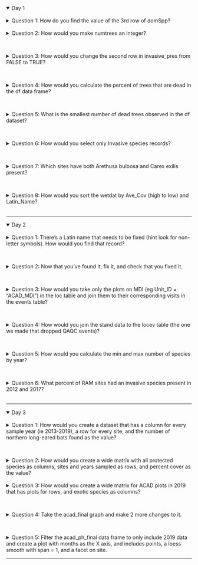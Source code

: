 <details open><summary class='drop'>Day 1</summary>
<br>
<details><summary class='ques2'>Question 1: How do you find the value of the 3rd row of domSpp?</summary>
```r
#--------------------
#    Day 1 Answers
#--------------------
```

```r
df[3, c("domSpp")] # option 1
df[3, 4] # option 2
```
</details>
<br>
<details><summary class='ques2'>Question 2: How would you make numtrees an integer?</summary> 
```r
df$numtrees <- as.integer(df$numtrees)
str(df)
```
</details>
<br>

<details><summary class='ques2'>Question 3: How would you change the second row in invasive_pres from FALSE to TRUE?</summary> 
```r
df$invasive_pres[2] <- TRUE
head(df)
```
</details>
<br>

<details><summary class='ques2'>Question 4: How would you calculate the percent of trees that are dead in the df data frame?</summary>
```r
# base R version (2 options)
df$numdead <- df$numtrees - df$numLive
df$pctdead <- df$numdead/df$numtrees*100

df$pctdead <- with(df, (numtrees - numLive)/numtrees*100)

# tidyverse version (2 options)
df <- df %>% mutate(numdead = numtrees - numLive,
                    pctdead = numdead/numtrees*100)

df <- df %>% mutate(pctdead = (numtrees - numLive)/numtrees*100)
```
</details>
<br>

<details><summary class='ques2'>Question 5: What is the smallest number of dead trees observed in the df dataset?</summary>
```r
min(df$numdead) # uses numdead column calculated for previous question. 
summary(df$numdead)[1] #Min. is the record summary reports for numeric columns
```
</details>
<br>

<details><summary class='ques2'>Question 6: How would you select only Invasive species records?</summary>
```r
wetinv <- wetdat[wetdat$Invasive == TRUE, ] # base R bracket-based solution
wetinv2 <- subset(wetdat, Invasive == TRUE) # another base R solution
wetinv_tidy <- wetdat %>% filter(Invasive == TRUE) # tidyverse solution
```
</details>
<br>

<details><summary class='ques2'>Question 7: Which sites have both Arethusa bulbosa and Carex exilis present?</summary>
```r
# Base R solution
wetspp <- wetdat[wetdat$Latin_Name %in% c("Arethusa bulbosa", "Carex exilis"),]
sort(unique(wetspp$Site_Name))

# Tidyverse solution
wetspp_tidy <- wetdat %>% filter(Latin_Name %in% c("Arethusa bulbosa", "Carex exilis")) 
sort(unique(wetspp_tidy$Site_Name)) # RAM-05 and SEN-01 have both species present
```
</details>
<br>

<details><summary class='ques2'>Question 8: How would you sort the wetdat by Ave_Cov (high to low) and Latin_Name?</summary>
```r
wetdat_sort <- wetdat[order(-wetdat$Ave_Cov, wetdat$Latin_Name), ] # base R
head(wetdat_sort)
wetdat_sort_tidy <- wetdat %>% arrange(-Ave_Cov, Latin_Name) #tidyverse
head(wetdat_sort_tidy)
```
</details>
<br>
</details>
<hr>
<details open><summary class='drop'>Day 2</summary>
<br>
<details><summary class='ques2'>Question 1: There's a Latin name that needs to be fixed (hint look for non-letter symbols). How would you find that record?</summary>

```r
#--------------------
#    Day 2 Answers
#--------------------
```

```r
sort(unique(wetdat$Latin_Name))[1:10] # Low-tech way: use your eyes to spot the "Alnus incana++". I truncated to first 10.

# The regular expression way to find non-alphabetical symbols (now you know why I didn't cover this).
wetdat$Latin_Name[grep("[^[:alpha:]]+$", wetdat$Latin_Name)] # looks for anything not A-Z or a-z in entire record 
  # ^ and +$ are telling R to start with first word and check every following word within a record.
  # This took longer than I'd like to admit to make work, by the way.

```
</details>
<br>

<details><summary class='ques2'>Question 2: Now that you've found it, fix it, and check that you fixed it.</summary>
```r
wetdat$Latin_Name[wetdat$Latin_Name == "Alnus incana++"] <- "Alnus incana"
wetdat$Latin_Name[grep("[^[:alpha:]]+$", wetdat$Latin_Name)] # regex approach 
sort(unique(wetdat$Latin_Name))[1:10] # using your eyes approach

```
</details>
<br>

<details><summary class='ques2'>Question 3: How would you take only the plots on MDI (eg Unit_ID = "ACAD_MDI") in the loc table and join them to their corresponding visits in the events table?</summary>
```r
# Step by step:
head(loc)
loc_MDI <- loc %>% filter(Unit_ID == "ACAD_MDI")
locev_MDI <- left_join(loc_MDI, event, by = "Location_ID")

# All in one:
locev_MDI2 <- loc %>% filter(Unit_ID == "ACAD_MDI") %>% 
                      left_join(event, by = "Location_ID")

```
</details>
<br>

<details><summary class='ques2'>Question 4: How would you join the stand data to the locev table (the one we made that dropped QAQC events)?</summary>
```r
locev <- merge(loc, event[event$Event_QAQC == FALSE, ], all.x = TRUE, all.y = TRUE)
intersect(names(locev), names(stand))
locev_stand <- merge(locev, stand, by = "Event_ID", all.x = TRUE, all.y = TRUE) #base R full join
locev_stand_tidy <- full_join(locev, stand, by = "Event_ID") #tidyverse full join
```

</details>
<br>

<details><summary class='ques2'>Question 5: How would you calculate the min and max number of species by year?</summary>
```r
head(wetdat)
wetmin_max <- wetdat %>% mutate(present = ifelse(Ave_Cov >0 & !is.na(Ave_Cov), 1, 0)) %>% 
                         group_by(Site_Name, Year) %>% 
                         summarize(numspp = sum(present)) %>% 
                         group_by(Year) %>% 
                         summarize(minspp = min(numspp),
                                   maxspp = max(numspp), 
                                  .groups = "drop")
wetmin_max
```
Note that first I had to sum up the number of species within a site (hence group_by(Site_Name, Year)). After I calculate that, I grouped by Year only, then found the min and max number of species recorded within a year.
</details>
<br>

<details><summary class='ques2'>Question 6: What percent of RAM sites had an invasive species present in 2012 and 2017?</summary>
```r
#head(wetdat)
wetinv1 <- wetdat %>% filter(Site_Type == "RAM") %>% 
                      group_by(Site_Name, Year) %>% 
                      summarize(num_invspp = sum(Invasive), 
                                plot_inv = ifelse(num_invspp > 0, 1, 0), 
                                .groups = "drop")
head(wetinv1)
# Note plot_inv is to set plot to 1 or 0 even if multiple invasives are found on the plot.
wetinv <- wetinv1 %>% group_by(Year) %>% 
                      summarize(tot_inv_plots = (sum(plot_inv)/n())*100,
                                .groups = "drop")

wetinv #40 % of plots both years

```
Note that logical fields (ie TRUE/FALSE) are interpreted as numbers in R when you use sum. If the value is TRUE, R interprets it as 1. If it's FALSE, R interprets it as 0. So sum(Invasive) is summing all of the TRUEs in the Invasive column. 

</details>
<br>
</details>
<hr>
<details open><summary class='drop'>Day 3</details>
<br>
<details><summary class='ques2'>Question 1: How would you create a dataset that has a column for every sample year (ie 2013-2019), a row for every site, and the number of northern long-eared bats found as the value? </summary>

```r
#--------------------
#    Day 3 Answers
#--------------------
```


```r
# In case you're starting from scratch
library(tidyverse)
bat_long <- read.csv("./data/example_data/fake_bats.csv")
bat_long <- bat_long %>% mutate(sppcode = toupper(paste0(substr(word(Latin, 1), 1, 3),
                                                         substr(word(Latin, 2), 1, 3))))

MYOSEP_sum <- bat_long %>% filter(sppcode == "MYOSEP") %>% 
                           group_by(Site, Year) %>% 
                           summarize(num_bats = sum(ifelse(!is.na(Latin), 1, 0)), 
                                     .groups = 'drop') 

head(MYOSEP_sum) # Note only the site and years where MYOSEP was found are listed. Next lines add those back before pivot
bat_site_year <- bat_long %>% expand(Site, Year)

MYOSEP_comp <- bat_site_year %>% left_join(., MYOSEP_sum, by = c("Site", "Year")) 
MYOSEP_comp$num_bats[is.na(MYOSEP_comp$num_bats)] <- 0 # Replace all the NAs created by left join with 0

MYOSEP_wide <- MYOSEP_comp %>% arrange(Site, Year) %>% 
                               pivot_wider(names_from = Year, values_from = num_bats, values_fill = 0)
```
```r
MYOSEP_wide
```

</details>
<br>

<details><summary class='ques2'>Question 2: How would you create a wide matrix with all protected species as columns, sites and years sampled as rows, and percent cover as the value?</summary>
```r
# If you're starting from scratch
wetdat <- read.csv("./data/example_data/ACAD_wetland_data_clean.csv")
wetdat_prep <- wetdat %>% mutate(sppcode = toupper(paste0(substr(word(Latin_Name, 1), 1, 3),
                                                          substr(word(Latin_Name, 2), 1, 3)))) 

wetdat_dist <- wetdat_prep %>% distinct(Site_Name, Year) # makes tibble of all site, year combinations, but doesn't add any like expand

wetdat_wide <- wetdat_prep %>% filter(Protected == TRUE) %>% 
                               select(Site_Name, Year, sppcode, Ave_Cov) %>% 
                               pivot_wider(names_from = sppcode, values_from = Ave_Cov, values_fill = 0) %>% 
                               left_join(wetdat_dist, ., by = c("Site_Name", "Year")) 
wetdat_wide[, c("AREBUL", "POGOPH", "CALTUB")][is.na(wetdat_wide[, c("AREBUL", "POGOPH", "CALTUB")])] <- 0

```
Note that I used distinct() instead of expand() because not every site is sampled every year. I used distinct to add site/year combinations that were sampled but where protected species weren't found. Expand would have added a record for every year in the data to every site. 

</details>
<br>
<details><summary class='ques2'>Question 3: How would you create a wide matrix for ACAD plots in 2019 that has plots for rows, and exotic species as columns?</summary>

```r
acad_exo <- makeSppList(park = "ACAD", from = 2019, to = 2019, speciesType = "exotic") 
acad_exo <- acad_exo %>% mutate(present = ifelse(Exotic == TRUE & !is.na(Exotic), 1, 0))
head(acad_exo)

# Old school spread version
acad_wide_spread <- acad_exo %>% select(Plot_Name, Latin_Name, present) %>% 
                                 arrange(Latin_Name, Plot_Name) %>% 
                                 spread("Latin_Name", "present", fill = 0)

# Newer pivot version
acad_wide_pivot <- acad_exo %>% select(Plot_Name, Latin_Name, present) %>% 
                                arrange(Latin_Name, Plot_Name) %>% 
                                pivot_wider(names_from = "Latin_Name", 
                                            values_from = "present",
                                            values_fill = 0) 

head(acad_wide_pivot)
```
</details>
<br>

<details><summary class='ques2'>Question 4: Take the acad_final graph and make 2 more changes to it.</summary>

You may have chosen other things to do than I did. Here are a couple of changes to the ggplot bar chart
```r

 ggplot(data = acad_stats, aes(x = size_class_fact, y = mean_dens))+
              geom_bar(stat = 'identity', fill = "steelblue4")+
              geom_errorbar(aes(ymin = mean_dens - se_dens, ymax = mean_dens + se_dens), width = 0.2, lwd = 0.7)+
              labs(x = "Regeneration Size Class", y = "Stems per sq.m")+
              theme_FHM()+
              theme(axis.text.x = element_text(angle = 45, hjust = 1))+ #hjust is centering horizontally
              scale_x_discrete(labels = c('15-30cm', '30-100cm', '100-150cm', '>150cm', '1-10cm DBH'))
             
```

Note that width = 0.2 in the geom_errorbar is the width of the caps on the bars. lwd is the weight of the line. 
</details>
<br>

<details><summary class='ques2'>Question 5: Filter the acad_ph_final data frame to only include 2019 data and create a plot with months as the X axis, and includes points, a loess smooth with span = 1, and a facet on site.</summary>
```r
head(acad_ph_final)
acad_ph_2019 <- acad_ph_final %>% filter(year == 2019) %>% mutate(mon_abr = format(Date, "%b"))

plot19 <- ggplot(acad_ph_2019, aes(x = Date, y = Value))+
             geom_point()+
             labs(y = "pH")+
             geom_smooth(method = 'loess', span = 1, se = FALSE)+
             scale_x_date(date_breaks = "1 month",
                          date_labels = "%b")+ #%b is months names abbreviated
             facet_wrap(~fullname, ncol = 4)+
             theme_bw()

plot19
```


</details>
<hr>
